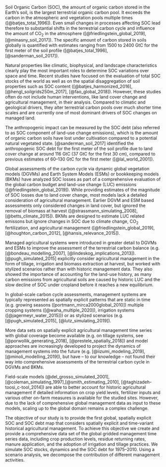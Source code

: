 \introduction

Soil Organic Carbon (SOC), the amount of organic carbon stored in the Earth’s soil, is the largest terrestrial organic carbon pool. It exceeds the carbon in the atmospheric and vegetation pools multiple times ([@batjes_total_1996]). Even small changes in processes affecting SOC lead therefore to substantial shifts in the terrestrial carbon cycle and influence the amount of CO~2~ in the atmosphere ([@friedlingstein_global_2019], [@minasny_soil_2017]). The specific amount of carbon stored in soils globally is quantified with estimates ranging from 1500 to 2400 GtC for the first meter of the soil profile ([@batjes_total_1996], [@sanderman_soil_2017]). 

Natural properties like climatic, biophysical, and landscape characteristics clearly play the most important roles to determine SOC variations over space and time. Recent studies have focused on the evaluation of total SOC stocks of the world as well as on the spatial disaggregation of soil properties such as SOC content ([@batjes_harmonized_2016], [@hengl_soilgrids250m_2017], [@fao_global_2018]). However, these studies often do not include human interventions, like land cover change and agricultural management, in their analysis. Compared to climatic and geological drivers, they alter terrestrial carbon pools over much shorter time scales and are currently one of most dominant drivers of SOC changes on managed land. 

The anthropogenic impact can be measured by the SOC debt (also referred to as SOC component of land-use change emissions), which is the amount of organic carbon soils have lost under cultivation compared to a potential natural vegetated state. [@sanderman_soil_2017] identified the anthropogenic SOC debt for the first meter of the soil profile due to land cover change at around 116 GtC (37 GtC for the first 30 cm), compared to previous estimates of 60--130 GtC for the first meter ([@lal_world_2001]). 

Global assessments of the carbon cycle via dynamic global vegetation models (DGVMs) and Earth System Models (ESMs) or bookkeeping models (BKMs) have analyzed SOC losses as part of a comprehensive evaluation of the global carbon budget and land-use change (LUC) emissions ([@friedlingstein_global_2019]). While providing estimates of the magnitude of SOC losses due to land cover change, most models lack a detailed consideration of agricultural management. Earlier DGVM and ESM based assessments only considered changes in land cover, but ignored the removal of biomass at harvest ([@strassmann_simulating_2008], [@betts_climate_2015]). BKMs are designed to estimate LUC related emissons but ignore changes in SOC due to climate change, CO~2~ fertilization, and agricultural management ([@friedlingstein_global_2019], [@houghton_carbon_2012], [@hansis_relevance_2015]). 

Managed agricultural systems were introduced in greater detail to DGVMs and ESMs to improve the assessment of the terrestrial carbon balance (e.g. [@bondeau_modelling_2007], [@lindeskog_implications_2013]). [@pugh_simulated_2015] explicitly consider agricultural management in the form of tillage, irrigation and biomass extraction at harvest, but worked with stylized scenarios rather than with historic management data. They also showed the importance of accounting for the land-use history, as many carbon emissions from agricultural soils are caused by historic LUC and the slow decline of SOC under cropland before it reaches a new equilibrium. 

In global-scale carbon cycle assessments, management systems are typically represented as spatially explicit patterns that are static in time (e.g. growing seasons ([portmann_mirca2000global_2010]) multiple cropping systems ([@waha_multiple_2020]), irrigation systems ([@jagermeyr_water_2015])) or as stylized scenarios (e.g. [@pugh_simulated_2015], [@lutz_simulating_2019]).

More data sets on spatially explicit agricultural management time series with global coverage become available (e.g. on tillage systems, see [@porwollik_generating_2018], [@prestele_spatially_2018]) and model approaches are increasingly developed to project the dynamics of management systems into the future (e.g. [@iizumi_modeling_2019], [@minoli_modelling_2019]), but have -- to our knowledge -- not found their way into comprehensive assessments of the terrestrial carbon cycle in DGVMs and BKMs. 

Field-scale models (@del_grosso_simulated_2001], [@coleman_simulating_1997],[@smith_estimating_2010], [@taghizadeh-toosi_c-tool_2014]) are able to better account for historic agricultural management if detailed information on crop yield levels, fertilizer inputs and various other on-farm measures is available for the studied sites. However, due to the lack of comprehensive global management data as input to these models, scaling up to the global domain remains a complex challenge.

The objective of our study is to provide the first global, spatially explicit SOC and SOC debt map that considers spatially explicit and time-variant historical agricultural management. To achieve this objective we create and provide a comprehensive data set of the global gridded management time series data, including crop production levels, residue returning rates, manure application, and the adoption of irrigation and tillage practices. We simulate SOC stocks, dynamics and the SOC debt for 1975--2010. Using a scenario analysis, we decompose the contribution of different management activities.
